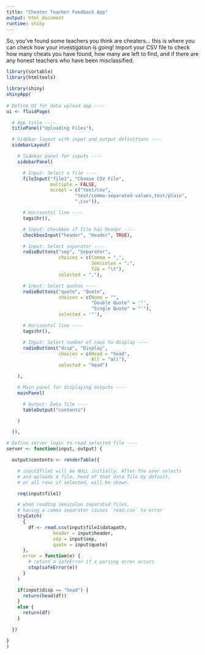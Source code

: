 ---
title: "Cheater Teacher Feedback App"
output: html_document
runtime: shiny
---

So, you've found some teachers you think are cheaters... this is where you can check how your investigation is going! Import your CSV file to check how many cheats you have found, how many are left to find, and if there are any honest teachers who have been misclassified.

```{r echo=FALSE}
library(sortable)
library(htmltools)
```

```{r, echo = FALSE}
library(shiny)
shinyApp(
  
# Define UI for data upload app ----
ui <- fluidPage(

  # App title ----
  titlePanel("Uploading Files"),

  # Sidebar layout with input and output definitions ----
  sidebarLayout(

    # Sidebar panel for inputs ----
    sidebarPanel(

      # Input: Select a file ----
      fileInput("file1", "Choose CSV File",
                multiple = FALSE,
                accept = c("text/csv",
                         "text/comma-separated-values,text/plain",
                         ".csv")),

      # Horizontal line ----
      tags$hr(),

      # Input: Checkbox if file has header ----
      checkboxInput("header", "Header", TRUE),

      # Input: Select separator ----
      radioButtons("sep", "Separator",
                   choices = c(Comma = ",",
                               Semicolon = ";",
                               Tab = "\t"),
                   selected = ","),

      # Input: Select quotes ----
      radioButtons("quote", "Quote",
                   choices = c(None = "",
                               "Double Quote" = '"',
                               "Single Quote" = "'"),
                   selected = '"'),

      # Horizontal line ----
      tags$hr(),

      # Input: Select number of rows to display ----
      radioButtons("disp", "Display",
                   choices = c(Head = "head",
                               All = "all"),
                   selected = "head")

    ),

    # Main panel for displaying outputs ----
    mainPanel(

      # Output: Data file ----
      tableOutput("contents")

    )

  )),

# Define server logic to read selected file ----
server <- function(input, output) {

  output$contents <- renderTable({

    # input$file1 will be NULL initially. After the user selects
    # and uploads a file, head of that data file by default,
    # or all rows if selected, will be shown.

    req(input$file1)

    # when reading semicolon separated files,
    # having a comma separator causes `read.csv` to error
    tryCatch(
      {
        df <- read.csv(input$file1$datapath,
                 header = input$header,
                 sep = input$sep,
                 quote = input$quote)
      },
      error = function(e) {
        # return a safeError if a parsing error occurs
        stop(safeError(e))
      }
    )

    if(input$disp == "head") {
      return(head(df))
    }
    else {
      return(df)
    }

  })

}
)
```